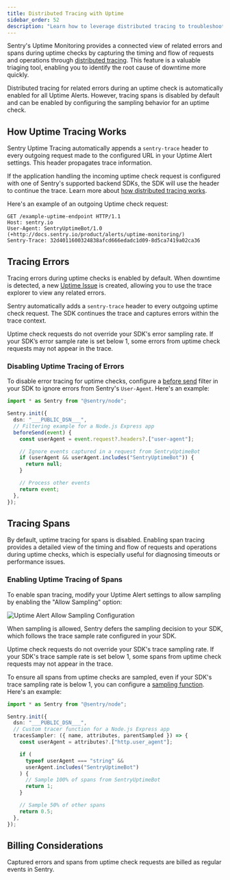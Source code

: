 ```yaml
---
title: Distributed Tracing with Uptime
sidebar_order: 52
description: "Learn how to leverage distributed tracing to troubleshoot downtime efficiently."
---
```


Sentry's Uptime Monitoring provides a connected view of related errors and spans during uptime checks by capturing the timing and flow of requests and operations through [distributed tracing](/product/tracing/#whats-distributed-tracing). This feature is a valuable triaging tool, enabling you to identify the root cause of downtime more quickly.

Distributed tracing for related errors during an uptime check is automatically enabled for all Uptime Alerts. However, tracing spans is disabled by default and can be enabled by configuring the sampling behavior for an uptime check.

## How Uptime Tracing Works

Sentry Uptime Tracing automatically appends a `sentry-trace` header to every outgoing request made to the configured URL in your Uptime Alert settings. This header propagates trace information.

If the application handling the incoming uptime check request is configured with one of Sentry's supported backend SDKs, the SDK will use the header to continue the trace. Learn more about [how distributed tracing works](/product/tracing/).

Here's an example of an outgoing Uptime check request:

```HTTP
GET /example-uptime-endpoint HTTP/1.1
Host: sentry.io
User-Agent: SentryUptimeBot/1.0 (+http://docs.sentry.io/product/alerts/uptime-monitoring/)
Sentry-Trace: 32d4011600324838afcd666edadc1d09-8d5ca7419a02ca36
```

## Tracing Errors

Tracing errors during uptime checks is enabled by default. When downtime is detected, a new [Uptime Issue](/product/issues/issue-details/uptime-issues/) is created, allowing you to use the trace explorer to view any related errors.

Sentry automatically adds a `sentry-trace` header to every outgoing uptime check request. The SDK continues the trace and captures errors within the trace context.

<Alert level="warning" title="Important">

Uptime check requests do not override your SDK's error sampling rate. If your SDK’s error sample rate is set below 1, some errors from uptime check requests may not appear in the trace.

</Alert>

### Disabling Uptime Tracing of Errors

To disable error tracing for uptime checks, configure a [before send](/platform-redirect/?next=/configuration/filtering/) filter in your SDK to ignore errors from Sentry's `User-Agent`. Here's an example:

```typescript {tabTitle: Node.js Express} {filename: instrument.mjs}
import * as Sentry from "@sentry/node";

Sentry.init({
  dsn: "___PUBLIC_DSN___",
  // Filtering example for a Node.js Express app
  beforeSend(event) {
    const userAgent = event.request?.headers?.["user-agent"];

    // Ignore events captured in a request from SentryUptimeBot
    if (userAgent && userAgent.includes("SentryUptimeBot")) {
      return null;
    }

    // Process other events
    return event;
  },
});
```

## Tracing Spans

By default, uptime tracing for spans is disabled. Enabling span tracing provides a detailed view of the timing and flow of requests and operations during uptime checks, which is especially useful for diagnosing timeouts or performance issues.

### Enabling Uptime Tracing of Spans

To enable span tracing, modify your Uptime Alert settings to allow sampling by enabling the "Allow Sampling" option:

![Uptime Alert Allow Sampling Configuration](./img/uptime-allow-sampling.png)

When sampling is allowed, Sentry defers the sampling decision to your SDK, which follows the trace sample rate configured in your SDK.

<Alert level="warning" title="Important">

Uptime check requests do not override your SDK's trace sampling rate. If your SDK's trace sample rate is set below 1, some spans from uptime check requests may not appear in the trace.

</Alert>

To ensure all spans from uptime checks are sampled, even if your SDK's trace sampling rate is below 1, you can configure a [sampling function](/platform-redirect/?next=/configuration/sampling/). Here's an example:

```typescript {tabTitle: Node.js Express} {filename: instrument.mjs}
import * as Sentry from "@sentry/node";

Sentry.init({
  dsn: "___PUBLIC_DSN___",
  // Custom tracer function for a Node.js Express app
  tracesSampler: ({ name, attributes, parentSampled }) => {
    const userAgent = attributes?.["http.user_agent"];

    if (
      typeof userAgent === "string" &&
      userAgent.includes("SentryUptimeBot")
    ) {
      // Sample 100% of spans from SentryUptimeBot
      return 1;
    }

    // Sample 50% of other spans
    return 0.5;
  },
});
```

## Billing Considerations

Captured errors and spans from uptime check requests are billed as regular events in Sentry.
